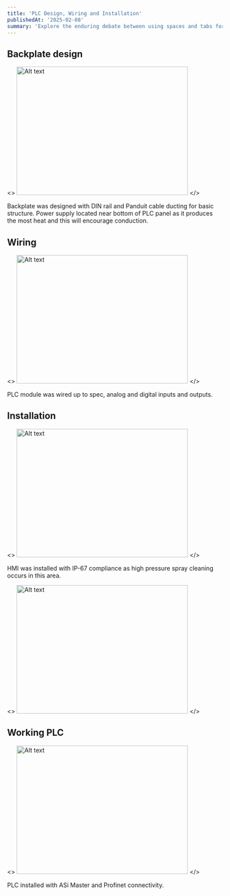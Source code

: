 ```yaml
---
title: 'PLC Design, Wiring and Installation'
publishedAt: '2025-02-08'
summary: 'Explore the enduring debate between using spaces and tabs for code indentation, and why this choice matters more than you might think.'
---
```



## Backplate design
<>
  <img src="/images/Backplate.jpg" alt="Alt text" width="400" height="300" />
</>

Backplate was designed with DIN rail and Panduit cable ducting for basic structure. Power supply located near bottom of PLC panel as it produces the most heat and this will encourage conduction.


## Wiring
<>
  <img src="/images/PLC_Wiring.jpg" alt="Alt text" width="400" height="300" />
</>

PLC module was wired up to spec, analog and digital inputs and outputs.


## Installation
<>
  <img src="/images/HMI.jpg" alt="Alt text" width="400" height="300" />
</>

HMI was installed with IP-67 compliance as high pressure spray cleaning occurs in this area.


<>
  <img src="/images/PLC_HMISilicon.jpg" alt="Alt text" width="400" height="300" />
</>

## Working PLC

<>
  <img src="/images/PLC_Working.jpg" alt="Alt text" width="400" height="300" />
</>

PLC installed with ASi Master and Profinet connectivity.
